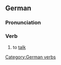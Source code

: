 ==German==
===Pronunciation===
{{IPA|[ˈʁeːdn&#809;]}}

===Verb===
#to [[talk]]

[[Category:German verbs]]